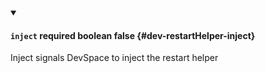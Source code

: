 
<details className="config-field" data-expandable="false" open>
<summary>

#### `inject` <span className="config-field-required" data-required="false">required</span> <span className="config-field-type">boolean</span> <span className="config-field-default">false</span> <span className="config-field-enum"></span> {#dev-restartHelper-inject}

Inject signals DevSpace to inject the restart helper

</summary>



</details>
